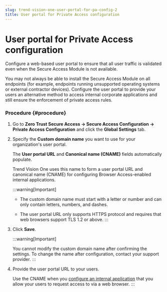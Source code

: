```yaml
---
slug: trend-vision-one-user-portal-for-pa-config-2
title: User portal for Private Access configuration
---
```

# User portal for Private Access configuration

Configure a web-based user portal to ensure that all user traffic is validated even when the Secure Access Module is not available.

You may not always be able to install the Secure Access Module on all endpoints (for example, endpoints running unsupported operating systems or external contractor devices). Configure the user portal to provide your users an alternative method to access internal corporate applications and still ensure the enforcement of private access rules.

### Procedure {#procedure}

1.  Go to **Zero Trust Secure Access → Secure Access Configuration → Private Access Configuration** and click the **Global Settings** tab.

2.  Specify the **Custom domain name** you want to use for your organization's user portal.

    The **User portal URL** and **Canonical name (CNAME)** fields automatically populate.

    Trend Vision One uses this name to form a user portal URL and canonical name (CNAME) for configuring Browser Access-enabled internal applications.

    :::warning[Important]

    - The custom domain name must start with a letter or number and can only contain letters, numbers, and dashes.

    - The user portal URL only supports HTTPS protocol and requires that web browsers support TLS 1.2 or above.
    :::

3.  Click **Save**.

    :::warning[Important]

    You cannot modify the custom domain name after confirming the settings. To change the name after configuration, contact your support provider.
    :::

4.  Provide the user portal URL to your users.

    Use the CNAME when you [configure an internal application](add-internal-application-pac.mdx) that you allow your users to request access to via a web browser.
:::
